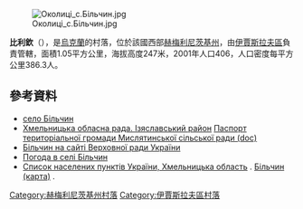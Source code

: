 [[Image:Околиці_с.Більчин.jpg|right]]

'''比利欽'''（{{lang-uk|Більчин}}），是[[烏克蘭|烏克蘭]]的村落，位於該國西部[[赫梅利尼茨基州|赫梅利尼茨基州]]，由[[伊賈斯拉夫區|伊賈斯拉夫區]]負責管轄，面積1.05平方公里，海拔高度247米，2001年人口406，人口密度每平方公里386.3人。

{{coord|50|6|50|N|26|41|10|E|scale:100000|display=title}}

==參考資料==
* [http://gska2.rada.gov.ua/pls/z7502/A005?rdat1=08.04.2009&rf7571=35985 село Більчин]{{dead link|date=2018年3月 |bot=InternetArchiveBot |fix-attempted=yes }}
* [https://web.archive.org/web/20160306105422/http://oblrada.km.ua/district/show/15 Хмельницька обласна рада. Ізяславський район] [https://web.archive.org/web/20160305071610/http://oblrada.km.ua/userfiles/%D0%9F%D0%B0%D1%81%D0%BF%D0%BE%D1%80%D1%82%20%D0%9C%D0%B8%D1%81%D0%BB%D1%8F%D1%82%D0%B8%D0%BD_2011.doc Паспорт територіальної громади Мислятинської сільської ради (doc)]
* [http://gska2.rada.gov.ua/pls/z7502/A005?rdat1=26.07.2008&rf7571=35985 Більчин на сайті Верховної ради України]{{dead link|date=2018年3月 |bot=InternetArchiveBot |fix-attempted=yes }}
* [http://weather.in.ua/ua/hmel'nickaja/1386 Погода в селі Більчин] {{Wayback|url=http://weather.in.ua/ua/hmel%27nickaja/1386 |date=20111220071550 }}
* [http://maps.vlasenko.net/list/ukraine/hmelnycka/ Список населених пунктів України, Хмельницька область] {{Wayback|url=http://maps.vlasenko.net/list/ukraine/hmelnycka/ |date=20161223192742 }}. [http://maps.vlasenko.net/ua/hmelnycka/izyaslavskyj/bilchyn/ Більчин (карта)] {{Wayback|url=http://maps.vlasenko.net/ua/hmelnycka/izyaslavskyj/bilchyn/ |date=20150406183334 }}.

{{DEFAULTSORT:Більчин}}
[[Category:赫梅利尼茨基州村落|Category:赫梅利尼茨基州村落]]
[[Category:伊賈斯拉夫區村落|Category:伊賈斯拉夫區村落]]


{{Khmelnytskyi-geo-stub}}